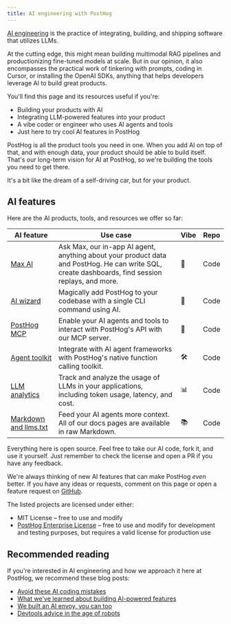 ```yaml
---
title: AI engineering with PostHog
---
```



[AI engineering](https://www.latent.space/p/ai-engineer) is the practice of integrating, building, and shipping software that utilizes LLMs. 

At the cutting edge, this might mean building multimodal RAG pipelines and productionizing fine-tuned models at scale. But in our opinion, it also encompasses the practical work of tinkering with prompts, coding in Cursor, or installing the OpenAI SDKs, anything that helps developers leverage AI to build great products.

You'll find this page and its resources useful if you're:

- Building your products with AI 
- Integrating LLM-powered features into your product
- A vibe coder or engineer who uses AI agents and tools
- Just here to try cool AI features in PostHog

PostHog is all the product tools you need in one. When you add AI on top of that, and with enough data, your product should be able to build itself. That's our long-term vision for AI at PostHog, so we're building the tools you need to get there. 

It's a bit like the dream of a self-driving car, but for your product.

## AI features

Here are the AI products, tools, and resources we offer so far:

| AI feature | Use case | Vibe | Repo |
|------------|----------|------|------|
| [Max AI](/docs/max-ai) | Ask Max, our in-app AI agent, anything about your product data and PostHog. He can write SQL, create dashboards, find session replays, and more. | 🤖 | <Link to="https://github.com/PostHog/posthog/tree/master/ee/hogai" external>Code</Link> |
| [AI wizard](/docs/ai-engineering/ai-wizard) | Magically add PostHog to your codebase with a single CLI command using AI. | 🧙 | <Link to="https://github.com/PostHog/wizard" external>Code</Link> |
| [PostHog MCP](/docs/model-context-protocol) | Enable your AI agents and tools to interact with PostHog's API with our MCP server.  | 🧰 | <Link to="https://github.com/PostHog/posthog/tree/master/products/mcp" external>Code</Link> |
| [Agent toolkit](/docs/ai-engineering/agent-toolkit) | Integrate with AI agent frameworks with PostHog's native function calling toolkit.  | 🛠️ | <Link to="https://github.com/PostHog/posthog/tree/master/products/mcp" external>Code</Link> |
| [LLM analytics](/docs/llm-analytics) | Track and analyze the usage of LLMs in your applications, including token usage, latency, and cost. | 📊 | <Link to="https://github.com/PostHog/posthog/tree/master/products/llm_analytics" external>Code</Link> |
| [Markdown and llms.txt](/docs/ai-engineering/markdown-llms-txt) | Feed your AI agents more context. All of our docs pages are available in raw Markdown. | 📚 | <Link to="https://posthog.com/llms.txt" external>Code</Link> |

Everything here is open source. Feel free to take our AI code, fork it, and use it yourself. Just remember to check the license and open a PR if you have any feedback.

We're always thinking of new AI features that can make PostHog *even* better. If you have any ideas or requests, comment on this page or open a feature request on [GitHub](https://github.com/PostHog/posthog/issues/new?template=feature_request.yml).

<CalloutBox icon="IconInfo" title="Software licenses" type="fyi">

The listed projects are licensed under either:

- MIT License – free to use and modify
- [PostHog Enterprise License](https://github.com/PostHog/posthog/blob/master/ee/LICENSE) – free to use and modify for development and testing purposes, but requires a valid license for production use

</CalloutBox>

## Recommended reading 

If you're interested in AI engineering and how we approach it here at PostHog, we recommend these blog posts:

- [Avoid these AI coding mistakes](/newsletter/ai-coding-mistakes)
- [What we've learned about building AI-powered features](/newsletter/building-ai-features)
- [We built an AI envoy, you can too](/blog/envoy-wizard-llm-agent)
- [Devtools advice in the age of robots](/blog/devtools-advice-agent-llm)
